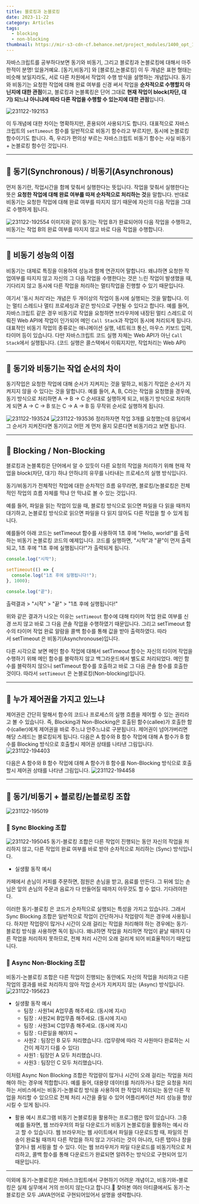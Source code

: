 ```yaml
---
title: 블로킹과 논블로킹
date: 2023-11-22
category: Articles
tags:
  - blocking
  - non-blocking
thumbnail: https://mir-s3-cdn-cf.behance.net/project_modules/1400_opt_1/e5c3f9181873831.6524292414f51.png
---
```


자바스크립트를 공부하다보면 동기와 비동기, 그리고 블로킹과 논블로킹에 대해서 마주한적이 분명! 있을거예요.
[동기,비동기] 와 [블로킹,논블로킹] 이 두 개념은 표현 형태는 비슷해 보일지라도, 서로 다른 차원에서 작업의 수행 방식을 설명하는 개념입니다. 동기와 비동기는 요청한 작업에 대해 완료 여부를 신경 써서 작업을 **순차적으로 수행할지 아닌지에 대한 관점**이고, 블로킹과 논블록킹은 단어 그대로 **현재 작업이 block(차단, 대기) 되느냐 아니냐에 따라 다른 작업을 수행할 수 있는지에 대한 관점**입니다.

![231122-192153](/posts/Blocking-and-NonBlocking/231122-192153.png)

이 두개념에 대한 차이는 명확하지만, 혼용되어 사용되기도 합니다. 대표적으로 자바스크립트의 `setTimeout` 함수를 일반적으로 비동기 함수라고 부르지만, 동시에 논블로킹 함수이기도 합니다. 즉, 우리가 편의상 부르는 자바스크립트 비동기 함수는 사실 비동기 + 논블로킹 함수인 것입니다. 

---

## 📌 동기(Synchronous) / 비동기(Asynchronous)
먼저 동기란, 작업시간을 함께 맞춰서 실행한다는 뜻입니다. 작업을 맞춰서 실행한다는 뜻은 **요청한 작업에 대해 완료 여부를 따져 순차적으로 처리하는 것**을 말합니다. 반대로 비동기는  요청한 작업에 대해 완료 여부를 따지지 않기 때문에 자신의 다음 작업을 그대로 수행하게 됩니다.

![231122-192554](/posts/Blocking-and-NonBlocking/231122-192554.png)
이미지와 같이 동기는 작업 B가 완료되어야 다음 작업을 수행하고, 비동기는 작업 B의 완료 여부를 따지지 않고 바로 다음 작업을 수행합니다.

---

## 📌 비동기 성능의 이점
비동기는 대체로 특징을 이용하여 성능과 함께 연관지어 말합니다. 왜냐하면 요청한 작업여부를 따지지 않고 자신의 그 다음 작업을 수행한다는 것은 느린 작업이 발생했을 때, 기다리지 않고 동시에 다른 작업을 처리하는 멀티작업을 진행할 수 있기 때문입니다.

여기서 '동시 처리'라는 개념은 두 개이상의 작업이 동시에 실행되는 것을 말합니다. 이는 멀티 스레드나 멀티 프로세싱과 같은 방식으로 구현될 수 있다고 합니다. 예를 들어, 자바스크립트 같은 경우 비동기로 작업을 요청하면 브라우저에 내장된 멀티 스레드로 이뤄진 Web API에 작업이 인가되어 메인 `Call Stack`과 작업이 동시에 처리되게 됩니다. 
대표적인 비동기 작업의 종류로는 애니메이션 실행, 네트워크 통신, 마우스 키보드 입력, 타이머 등이 있습니다.
다만 자바스크립트 코드 실행 자체는 Web API가 아닌 `Call Stack`에서 실행됩니다.
(코드 실행은 콜스택에서 이뤄지지만, 작업처리는 Web API)

---

## 📌 동기와 비동기는 작업 순서의 차이
동기작업은 요청한 작업에 대해 순서가 지켜지는 것을 말하고, 비동기 작업은 순서가 지켜지지 않을 수 있다는 것을 말합니다.
예를 들어, A, B, C라는 작업을 요청했을 경우에, 동기 방식으로 처리하면 A -> B -> C 순서대로 실행하게 되고, 비동기 방식으로 처리하게 되면 A -> C -> B 또는 C -> A -> B 등 무작위 순서로 실행하게 됩니다.

![231122-193524](/posts/Blocking-and-NonBlocking/231122-193524.png)
![231122-193536](/posts/Blocking-and-NonBlocking/231122-193536.png)
정리하자면 작업 3개를 요청했는데 응답에서 그 순서가 지켜진다면 동기이고 어떤 게 먼저 올지 모른다면 비동기라고 보면 됩니다.

---

## 📌 Blocking / Non-Blocking
블로킹과 논블록킹은 단어에서 알 수 있듯이 다른 요청의 작업을 처리하기 위해 현재 작업을 block(차단, 대기) 하냐 안하냐의 유무를 나타내는 프로세스의 실행 방식입니다.

동기/비동기가 전체적인 작업에 대한 순차적인 흐름 유무라면, 블로킹/논블로킹은 전체적인 작업의 흐름 자체를 막냐 안 막냐로 볼 수 있는 것입니다.

예를 들어, 파일을 읽는 작업이 있을 때, 블로킹 방식으로 읽으면 파일을 다 읽을 때까지 대기하고, 논블로킹 방식으로 읽으면 파일을 다 읽지 않아도 다른 작업을 할 수 있게 됩니다.


예를들어 아래 코드는 setTimeout 함수를 사용하여 1초 후에 "Hello, world!"를 출력하는 비동기 논블로킹 코드의 예제입니다. 코드를 실행하면, "시작"과 "끝"이 먼저 출력되고, 1초 후에 "1초 후에 실행됩니다!"가 출력되게 됩니다.
```js
console.log("시작");

setTimeout(() => {
  console.log("1초 후에 실행됩니다!");
}, 1000);

console.log("끝");
```
출력결과 > "시작" > "끝" > "1초 후에 실행됩니다!"

위와 같은 결과가 나오는 이유는 `setTimeout` 함수에 대해 타이머 작업 완료 여부를 신경 쓰지 않고 바로 그 다음 콘솔 작업을 수행하였기 때문입니다. 그리고 setTimeout 함수의 타이머 작업 완료 알람을 콜백 함수를 통해 값을 받아 출력하였다. 따라서 setTimeout 은 비동기(Asynchronouse)입니다.

다른 시각으로 보면 메인 함수 작업에 대해서 setTimeout 함수는 자신의 타이머 작업을 수행하기 위해 메인 함수를 블락하지 않고 백그라운드에서 별도로 처리되었다. 메인 함수를 블락하지 않으니 setTimeout 함수를 호출하고 바로 그 다음 콘솔 함수를 호출한 것이다. 따라서 `setTimeout` 은 논블로킹(Non-blocking)입니다.

---

## 📌 누가 제어권을 가지고 있느냐
제어권은 간단히 말해서 함수의 코드나 프로세스의 실행 흐름을 제어할 수 있는 권리라고 볼 수 있습니다. 즉, Blocking과 Non-Blocking은 호출된 함수(callee)가 호출한 함수(caller)에게 제어권을 바로 주느냐 안주느냐로 구분됩니다. 제어권이 넘어가버리면 해당 스레드는 블로킹되게 됩니다.
다음은 A 함수와 B 함수 작업에 대해 A 함수가 B 함수를 Blocking 방식으로 호출할시 제어권 상태를 나타낸 그림입니다.
![231122-194403](/posts/Blocking-and-NonBlocking/231122-194403.png)


다음은 A 함수와 B 함수 작업에 대해 A 함수가 B 함수를 Non-Blocking 방식으로 호출할시 제어권 상태를 나타낸 그림입니다.
![231122-194458](/posts/Blocking-and-NonBlocking/231122-194458.png)

---
## 📌 동기/비동기 + 블로킹/논블로킹 조합
![231122-195019](/posts/Blocking-and-NonBlocking/231122-195019.png)
<br/>

### 🧐 Sync Blocking 조합
![231122-195045](/posts/Blocking-and-NonBlocking/231122-195045.png)
동기-블로킹 조합은 다른 작업이 진행되는 동안 자신의 작업을 처리하지 않고,  다른 작업의 완료 여부를 바로 받아 순차적으로 처리하는 (Sync) 방식입니다.

- 실생활 동작 예시

카페에서 손님이 커피를 주문하면, 점원은 손님을 받고, 음료를 만든다.
그 뒤에 있는 손님은 앞의 손님의 주문과 음료가 다 만들어질 때까지 아무것도 할 수 없다. 기다려야한다.

이러한 동기-블로킹 은 코드가 순차적으로 실행되는 특성을 가지고 있습니다. 그래서 Sync Blocking 조합은 일반적으로 작업이 간단하거나 작업량이 적은 경우에 사용됩니다. 하지만 작업량이 많거나 시간이 오래 걸리는 작업을 처리해야 하는 경우에는 동기-블로킹 방식을 사용하면 독이 됩니다. 왜냐하면 작업을 처리하면 작업이 끝날 때까지 다른 작업을 처리하지 못하므로, 전체 처리 시간이 오래 걸리게 되어 비효율적이기 때문입니다.


### 🧐 Async Non-Blocking 조합
비동기-논블로킹 조합은 다른 작업이 진행되는 동안에도 자신의 작업을 처리하고 다른 작업의 결과를 바로 처리하지 않아 작업 순서가 지켜지지 않는 (Async) 방식입니다.
![231122-195623](/posts/Blocking-and-NonBlocking/231122-195623.png)

- 실생활 동작 예시
  - 팀장 : 사원1씨 A업무좀 해주세요. (동시에 지시)
  - 팀장 : 사원2씨 B업무좀 해주세요. (동시에 지시)
  - 팀장 : 사원3씨 C업무좀 해주세요. (동시에 지시)
  - 팀장 : 다른일을 해야지 ~
  - 사원2 : 팀장인 B 모두 처리했습니다. (업무량에 따라 각 사원마다 완료하는 시간이 제각기 다를 수 있다)
  - 사원1 : 팀장인 A 모두 처리했습니다.
  - 사원3 : 팀장인 C 모두 처리했습니다.
  
이처럼 Async Non Blocking 조합은 작업량이 많거나 시간이 오래 걸리는 작업을 처리해야 하는 경우에 적합합니다. 예를 들어, 대용량 데이터를 처리하거나 많은 요청을 처리하는 서비스에서는 비동기-논블로킹 방식을 사용하여 한 작업이 처리되는 동안 다른 작업을 처리할 수 있으므로 전체 처리 시간을 줄일 수 있어 어플리케이션 처리 성능을 향상시킬 수 있게 됩니다.

- 활용 예시 프로그램
비동기 논블로킹을 활용하는 프로그램은 많이 있습니다. 그중 예를 들자면, 웹 브라우저의 파일 다운로드가 비동기 논블로킹을 활용하는 예시 라고 할 수 있습니다. 웹 브라우저는 웹 사이트에서 파일을 다운로드할 때, 파일의 전송이 완료될 때까지 다른 작업을 하지 않고 기다리는 것이 아니라, 다른 탭이나 창을 열거나 웹 서핑을 할 수 있다. 이는 웹 브라우저가 파일 다운로드를 비동기적으로 처리하고, 콜백 함수를 통해 다운로드가 완료되면 알려주는 방식으로 구현되어 있기 때문입니다.

---
이외에 동기-논블로킹은 자바스크립트에서 구현하기 어려운 개념이고, 비동기와-블로킹은 실제 실무에서 거의 쓰이지 않는다고 합니다.🥲 찾아본 여러 아티클에서도 동기-논블로킹은 모두 JAVA언어로 구현되어있어서 설명을 생략합니다.
